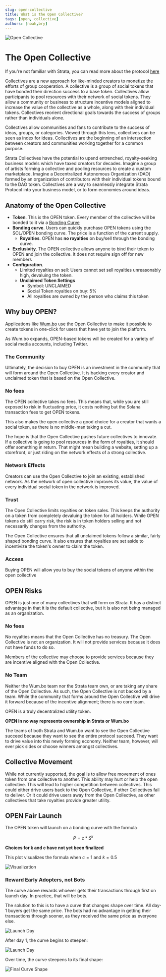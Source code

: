 ```yaml
---
slug: open-collective
title: What is the Open Collective?
tags: [open, collective]
authors: [noah,bry]
---
```


![Open Collective](./OpenSplash.png)

# The Open Collective

If you're not familiar with Strata, you can read more about the protocol [here](/blog/welcome)

Collectives are a new approach for like-minded creators to monetize the efforts of group cooperation. A collective is a group of social tokens that have bonded their direction success to a base token. Collectives allow participants to pool resources with their network of social tokens. They allow a community or business to structure incentive models aligned to increase the value of the collective as a whole, along with their individual tokens. Collectives reorient directional goals towards the success of groups rather than individuals alone. 

Collectives allow communities and fans to contribute to the success of ideas, groups, or categories. Viewed through this lens, collectives can be seen as index for ideas. Collectives are the beginning of an intersection between creators and communities working together for a common purpose.

Strata Collectives have the potential to upend entrenched, royalty-seeking business models which have taxed creators for decades. Imagine a group of artists forming a collective and pooling resources to create a custom marketplace. Imagine a Decentralized Autonomous Organization (DAO) formed by an organization of contributors with their individual tokens bound to the DAO token. Collectives are a way to seamlessly integrate Strata Protocol into your business model, or to form economies around ideas.

## Anatomy of the Open Collective

  * **Token**. This is the OPEN token. Every member of the collective will be bonded to it via a [Bonding Curve](/docs/learn/bonding_curves)
  * **Bonding curve**. Users can quickly purchase OPEN tokens using the SOL/OPEN bonding curve. The price is a function of the current supply.
    * **Royalties**. OPEN has **no royalties** on buy/sell through the bonding curve. 
  * **Exclusivity**. The OPEN collective allows anyone to bind their token to OPEN and join the collective. It does not require sign off for new members
  * **Configuration**. 
    * Limited royalties on sell: Users cannot set sell royalties unreasonably high, devaluing the token.
    * **Unclaimed Token Settings**
      * Symbol: UNCLAIMED
      * Social Token royalties on buy: 5%
      * All royalties are owned by the person who claims this token

## Why buy OPEN?

Applications like [Wum.bo](https://wum.bo) use the Open Collective to make it possible to create tokens in one-click for users that have yet to join the platform.

As Wum.bo expands, OPEN-based tokens will be created for a variety of social media accounts, including Twitter.

### The Community

Ultimately, the decision to buy OPEN is an investment in the community that will form around the Open Collective. It is backing every creator and unclaimed token that is based on the Open Collective.

### No fees

The OPEN collective takes no fees. This means that, while you are still exposed to risk in fluctuating price, it costs nothing but the Solana transaction fees to get OPEN tokens.

This also makes the open collective a good choice for a creator that wants a social token, as there is no middle-man taking a cut.

The hope is that the Open Collective pushes future collectives to innovate. 
If a collective is going to pool resources in the form of royalties, it should offer something in return. 
That might mean building a website, setting up a storefront, or just riding on the network effects of a strong collective.

### Network Effects

Creators can use the Open Collective to join an existing, established network. As the network of open collective improves its value, the value of every individual social token in the network is improved.

### Trust

The Open Collective limits royalties on token sales. This keeps the authority on a token from completely devaluing the token for all holders. While OPEN tokens do still carry risk, the risk is in token holders selling and not necessarily changes from the authority.

The Open Collective ensures that all unclaimed tokens follow a similar, fairly shaped bonding curve. It also ensures that royalties are set aside to incentivize the token's owner to claim the token. 

### Access

Buying OPEN will allow you to buy the social tokens of anyone within the open collective

## OPEN Risks

OPEN is just one of many collectives that will form on Strata. It has a distinct advantage in that it is the default collective, but it is also not being managed as an organization.

### No fees

No royalties means that the Open Collective has no treasury. The Open Collective is not an organization. It will not provide services because it does not have funds to do so.

Members of the collective may choose to provide services because they are incentive aligned with the Open Collective.

### No Team

Neither the Wum.bo team nor the Strata team own, or are taking any share of the Open Collective. As such, the Open Collective is not backed by a team. 
While the community that forms around the Open Collective will drive it forward because of the incentive alignment; there is no core team.

OPEN is a truly decentralized utility token. 

**OPEN in no way represents ownership in Strata or Wum.bo**

The teams of both Strata and Wum.bo want to see the Open Collective succeed because they want to see the entire protocol succeed. They want to drive value into this newly forming economy. Neither team, however, will ever pick sides or choose winners amongst collectives.

## Collective Movement

While not currently supported, the goal is to allow free movement of ones token from one collective to another. This ability may hurt or help the open collective. This will lead to higher competition between collectives.
This could either drive users back to the Open Collective, if other Collectives fail to deliver. Or it could drive users away from the Open Collective, as
other collectives that take royalties provide greater utility.

## OPEN Fair Launch

The OPEN token will launch on a bonding curve with the formula 

$$
  P = c * S^k
$$

**Choices for k and c have not yet been finalized**

This plot visualizes the formula when $c = 1$ and $k = 0.5$

![Visualization](0.5x.png)

### Reward Early Adopters, not Bots

The curve above rewards whoever gets their transactions through first on launch day. In practice, that will be bots.

The solution to this is to have a curve that changes shape over time. All day-1 buyers get the same price. 
The bots had no advantage in getting their transactions through sooner, as they received the same price as everyone else. 

![Launch Day](./launch.png)

After day 1, the curve begins to steepen:

![Launch Day](./day_2.png)

Over time, the curve steepens to its final shape:

![Final Curve Shape](./final.png)
